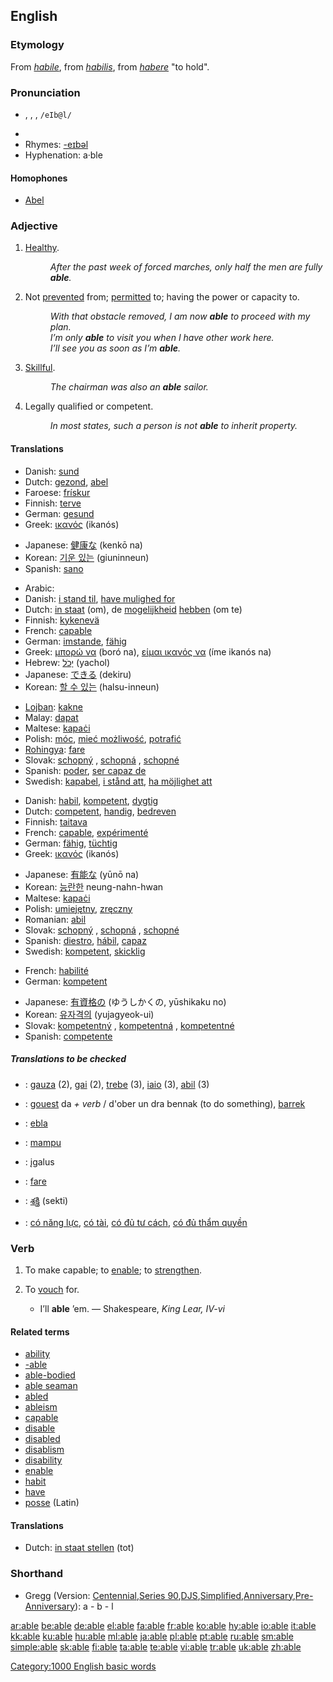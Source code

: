 {{see|-able}}
{{wikipedia|dab=able}}
==English==

{{rank|care|war|short|391|able|five|need|met}}

===Etymology===
From {{OF.}} ''[[habile]]'', from {{L.}} ''[[habilis]]'', from ''[[habere]]'' "to hold".

===Pronunciation===
* {{IPA|/eɪbl/}}, {{IPAchar|/eɪbəl/}}, {{SAMPA|/eIbl/}}, <tt>/eIb@l/</tt>
* {{audio|en-us-able.ogg|Audio (US)}}
* Rhymes: [[Rhymes:English:-eɪbəl|-eɪbəl]]
* Hyphenation: a&middot;ble

====Homophones====
* [[Abel]]

===Adjective===
{{en-adj|abl|er}}

# {{dated}} [[healthy|Healthy]].
#: ''After the past week of forced marches, only half the men are fully '''able'''.''
# Not [[prevent]]ed from; [[permit]]ted to; having the power or capacity to.
#: ''With that obstacle removed, I am now '''able''' to proceed with my plan.''
#: ''I’m only '''able''' to visit you when I have other work here.''
#: ''I’ll see you as soon as I’m '''able'''.''
# [[skillful|Skillful]].
#: ''The chairman was also an '''able''' sailor.''
# {{law}} Legally qualified or competent.
#: ''In most states, such a person is not '''able''' to inherit property.''

====Translations====
{{trans-top|healthy}}
* Danish: [[sund]]
* Dutch: [[gezond]], [[abel]]
* Faroese: [[frískur]]
* Finnish: [[terve]]
* German: [[gesund]]
* Greek: [[ικανός]] (ikanós) {{m}}
{{trans-mid}}
* Japanese: [[健康な]] (kenkō na)
* Korean: [[기운 있는]] (giuninneun)
* Spanish: [[sano]]
{{trans-bottom}}

{{trans-top|be able to}}
* Arabic: {{ARchar|[[قادر]]}}
* Danish: [[i stand til]], [[have mulighed for]]
* Dutch: [[in staat]] (om), de [[mogelijkheid]] [[hebben]] (om te)
* Finnish: [[kykenevä]]
* French: [[capable]]
* German: [[imstande]], [[fähig]]
* Greek: [[μπορώ να]] (boró na), [[είμαι ικανός να]] (íme ikanós na)
* Hebrew: [[יָכֹל]] (yachol)
* Japanese: [[できる]] (dekiru)
* Korean: [[할 수 있는]] (halsu-inneun)
{{trans-mid}}
* [[Lojban]]: [[kakne]]
* Malay: [[dapat]]
* Maltese: [[kapaċi]]
* Polish: [[móc]], [[mieć możliwość]], [[potrafić]]
* [[Rohingya]]: [[fare]]
* Slovak: [[schopný]] {{m}}, [[schopná]] {{f}}, [[schopné]] {{n}}
* Spanish: [[poder]], [[ser capaz de]]
* Swedish: [[kapabel]], [[i stånd att]], [[ha möjlighet att]]
{{trans-bottom}}

{{trans-top|skillful}}
* Danish: [[habil]], [[kompetent]], [[dygtig]]
* Dutch: [[competent]], [[handig]], [[bedreven]]
* Finnish: [[taitava]]
* French: [[capable]], [[expérimenté]]
* German: [[fähig]], [[tüchtig]]
* Greek: [[ικανός]] (ikanós) {{m}}
{{trans-mid}}
* Japanese: [[有能な]] (yūnō na)
* Korean: [[능란한]] neung-nahn-hwan
* Maltese: [[kapaċi]]
* Polish: [[umiejętny]], [[zręczny]]
* Romanian: [[abil]]
* Slovak: [[schopný]] {{m}}, [[schopná]] {{f}}, [[schopné]] {{n}}
* Spanish: [[diestro]], [[hábil]], [[capaz]]
* Swedish: [[kompetent]], [[skicklig]]
{{trans-bottom}}

{{trans-top|legally qualified}}
* French: [[habilité]]
* German: [[kompetent]]
{{trans-mid}}
* Japanese: [[有資格の]] (ゆうしかくの, yūshikaku no)
* Korean: [[유자격의]] (yujagyeok-ui)
* Slovak: [[kompetentný]] {{m}}, [[kompetentná]] {{f}}, [[kompetentné]] {{n}}
* Spanish: [[competente]]
{{trans-bottom}}

=====Translations to be checked=====
{{checktrans}}
* {{ttbc|Basque}}: [[gauza]] (2), [[gai]] (2), [[trebe]] (3), [[iaio]] (3), [[abil]] (3)
* {{ttbc|Breton}}: [[gouest]] da ''+ verb'' / d'ober un dra bennak (to do something), [[barrek]]
* {{ttbc|Esperanto}}: [[ebla]]
* {{ttbc|Indonesian}}: [[mampu]]
* {{ttbc|Lithuanian}}: įgalus
* {{ttbc|Rohingya}}: [[fare]]
* {{ttbc|Telugu}}: [[శక్తి]] (sekti)
* {{ttbc|Vietnamese}}: [[có năng lực]], [[có tài]], [[có đủ tư cách]], [[có đủ thẩm quyền]]

===Verb===
{{en-verb|abl|ing}}

# {{transitive}} {{obsolete}} To make capable; to [[enable]]; to [[strengthen]].
# {{transitive}} {{obsolete}} To [[vouch]] for.
#* I’ll '''able''' ’em. &mdash; Shakespeare, ''King Lear, IV-vi''

====Related terms====
* [[ability]]
* [[-able]]
* [[able-bodied]]
* [[able seaman]]
* [[abled]]
* [[ableism]]
* [[capable]]
* [[disable]]
* [[disabled]]
* [[disablism]]
* [[disability]]
* [[enable]]
* [[habit]]
* [[have]]
* [[posse]] (Latin)

====Translations====
{{trans-top|to make capable}}
* Dutch: [[in staat stellen]] (tot)
{{trans-mid}}
{{trans-bottom}}

===Shorthand===
* Gregg (Version: [http://en.wikipedia.org/wiki/Gregg_Shorthand#Centennial_Gregg_Shorthand Centennial],[http://en.wikipedia.org/wiki/Gregg_Shorthand#Series_90_Gregg_Shorthand  Series 90],[http://en.wikipedia.org/wiki/Gregg_Shorthand#Diamond_Jubilee_Gregg_Shorthand  DJS],[http://en.wikipedia.org/wiki/Gregg_Shorthand#Simplified_Gregg_Shorthand Simplified],[http://en.wikipedia.org/wiki/Gregg_Shorthand#Anniversary_Gregg_Shorthand Anniversary],[http://en.wikipedia.org/wiki/Gregg_Shorthand#Pre-Anniversary_Gregg_Shorthand Pre-Anniversary]): a - b - l

[[Category:1000 English basic words]]

[[ar:able]]
[[be:able]]
[[de:able]]
[[el:able]]
[[fa:able]]
[[fr:able]]
[[ko:able]]
[[hy:able]]
[[io:able]]
[[it:able]]
[[kk:able]]
[[ku:able]]
[[hu:able]]
[[ml:able]]
[[ja:able]]
[[pl:able]]
[[pt:able]]
[[ru:able]]
[[sm:able]]
[[simple:able]]
[[sk:able]]
[[fi:able]]
[[ta:able]]
[[te:able]]
[[vi:able]]
[[tr:able]]
[[uk:able]]
[[zh:able]]